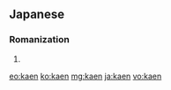 ==Japanese==

===Romanization===
{{ja-romaji}}

# {{ja-romanization of|かえん}}

[[eo:kaen]]
[[ko:kaen]]
[[mg:kaen]]
[[ja:kaen]]
[[vo:kaen]]